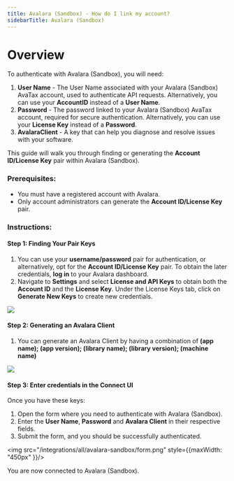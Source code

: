 ```yaml
---
title: Avalara (Sandbox) - How do I link my account?
sidebarTitle: Avalara (Sandbox)
---
```



# Overview

To authenticate with Avalara (Sandbox), you will need:
1. **User Name** - The User Name associated with your Avalara (Sandbox) AvaTax account, used to authenticate API requests. Alternatively, you can use your **AccountID** instead of a **User Name**.
2. **Password** - The password linked to your Avalara (Sandbox) AvaTax account, required for secure authentication. Alternatively, you can use your **License Key** instead of a **Password**.
3. **AvalaraClient** - A key that can help you diagnose and resolve issues with your software.

This guide will walk you through finding or generating the **Account ID/License Key** pair within Avalara (Sandbox).

### Prerequisites:

- You must have a registered account with Avalara.
- Only account administrators can generate the **Account ID/License Key** pair.

### Instructions:

#### Step 1: Finding Your Pair Keys
1. You can use your **username/password** pair for authentication, or alternatively, opt for the **Account ID/License Key** pair. To obtain the later credentials, **log in** to your Avalara dashboard.
2. Navigate to **Settings** and select **License and API Keys** to obtain both the **Account ID** and the **License Key**. Under the License Keys tab, click on **Generate New Keys** to create new credentials.
<img src="/integrations/all/avalara/avalara_keys.png" />

#### Step 2: Generating an Avalara Client
1. You can generate an Avalara Client by having a combination of **(app name); (app version); (library name); (library version); (machine name)**
<img src="/integrations/all/avalara/avalara_client.png" />


#### Step 3: Enter credentials in the Connect UI

Once you have these keys:
1. Open the form where you need to authenticate with Avalara (Sandbox).
2. Enter the **User Name**, **Password** and **Avalara Client** in their respective fields.
3. Submit the form, and you should be successfully authenticated.


<img src="/integrations/all/avalara-sandbox/form.png" style={{maxWidth: "450px" }}/>

You are now connected to Avalara (Sandbox).
